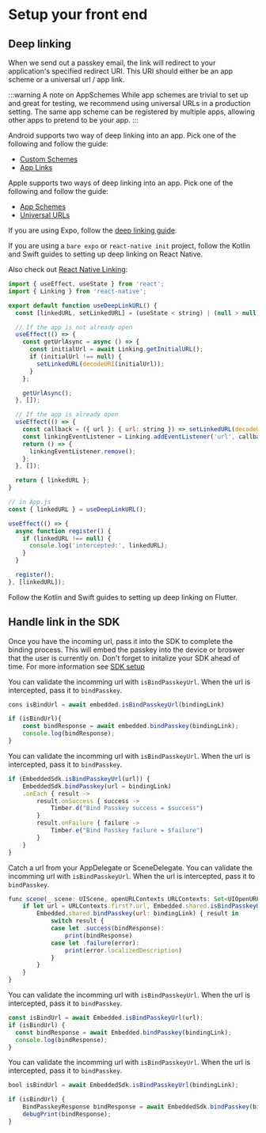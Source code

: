 
# Setup your front end

## Deep linking

When we send out a passkey email, the link will redirect to your application's specified redirect URI. This URI should either be an app scheme or a universal url / app link.

:::warning A note on AppSchemes
While app schemes are trivial to set up and great for testing, we recommend using universal URLs in a production setting. The same app scheme can be registered by multiple apps, allowing other apps to pretend to be your app.
:::

<Tabs groupId="bind-platform">
<TabItem value="kotlin" label="Kotlin">

Android supports two way of deep linking into an app. Pick one of the following and follow the guide:

- [Custom Schemes](https://developer.android.com/training/basics/intents/filters)
- [App Links](https://developer.android.com/training/app-links)

</TabItem>
<TabItem value="swift" label="Swift">

Apple supports two ways of deep linking into an app. Pick one of the following and follow the guide:

- [App Schemes](https://developer.apple.com/documentation/xcode/defining-a-custom-url-scheme-for-your-app)
- [Universal URLs](https://developer.apple.com/library/archive/documentation/General/Conceptual/AppSearch/UniversalLinks.html)

</TabItem>
<TabItem value="reactnative" label="React Native">

If you are using Expo, follow the [deep linking guide](https://docs.expo.dev/guides/deep-linking/).

If you are using a `bare expo` or `react-native init` project, follow the Kotlin and Swift guides to setting up deep linking on React Native.

Also check out [React Native Linking](https://reactnative.dev/docs/linking):

```javascript
import { useEffect, useState } from 'react';
import { Linking } from 'react-native';

export default function useDeepLinkURL() {
  const [linkedURL, setLinkedURL] = (useState < string) | (null > null);

  // If the app is not already open
  useEffect(() => {
    const getUrlAsync = async () => {
      const initialUrl = await Linking.getInitialURL();
      if (initialUrl !== null) {
        setLinkedURL(decodeURI(initialUrl));
      }
    };

    getUrlAsync();
  }, []);

  // If the app is already open
  useEffect(() => {
    const callback = ({ url }: { url: string }) => setLinkedURL(decodeURI(url));
    const linkingEventListener = Linking.addEventListener('url', callback);
    return () => {
      linkingEventListener.remove();
    };
  }, []);

  return { linkedURL };
}

// in App.js
const { linkedURL } = useDeepLinkURL();

useEffect(() => {
  async function register() {
    if (linkedURL !== null) {
      console.log('intercepted:', linkedURL);
    }
  }

  register();
}, [linkedURL]);
```

</TabItem>
<TabItem value="flutter" label="Flutter">
Follow the Kotlin and Swift guides to setting up deep linking on Flutter.

</TabItem>
</Tabs>

## Handle link in the SDK

Once you have the incoming url, pass it into the SDK to complete the binding process. This will embed the passkey into the device or broswer that the user is currently on. Don't forget to initalize your SDK ahead of time. For more information see [SDK setup](./sdk-setup)

<Tabs groupId="bind-platform">
<TabItem value="javascript" label="Javascript">

You can validate the incomming url with `isBindPasskeyUrl`. When the url is intercepted, pass it to `bindPasskey`.

```javascript
cons isBindUrl = await embedded.isBindPasskeyUrl(bindingLink)

if (isBindUrl){
    const bindResponse = await embedded.bindPasskey(bindingLink);
    console.log(bindResponse);
}
```

</TabItem>
<TabItem value="kotlin" label="Kotlin">

You can validate the incomming url with `isBindPasskeyUrl`. When the url is intercepted, pass it to `bindPasskey`.

```javascript
if (EmbeddedSdk.isBindPasskeyUrl(url)) {
    EmbeddedSdk.bindPasskey(url = bindingLink)
    .onEach { result ->
        result.onSuccess { success ->
            Timber.d("Bind Passkey success = $success")
        }
        result.onFailure { failure ->
            Timber.e("Bind Passkey failure = $failure")
        }
    }
}
```

</TabItem>
<TabItem value="swift" label="Swift">

Catch a url from your AppDelegate or SceneDelegate. You can validate the incomming url with `isBindPasskeyUrl`. When the url is intercepted, pass it to `bindPasskey`.

```javascript
func scene(_ scene: UIScene, openURLContexts URLContexts: Set<UIOpenURLContext>) {
    if let url = URLContexts.first?.url, Embedded.shared.isBindPasskeyUrl(url) {
        Embedded.shared.bindPasskey(url: bindingLink) { result in
            switch result {
            case let .success(bindResponse):
                print(bindResponse)
            case let .failure(error):
                print(error.localizedDescription)
            }
        }
    }
}
```

</TabItem>
<TabItem value="reactnative" label="React Native">

You can validate the incomming url with `isBindPasskeyUrl`. When the url is intercepted, pass it to `bindPasskey`.

```javascript
const isBindUrl = await Embedded.isBindPasskeyUrl(url);
if (isBindUrl) {
  const bindResponse = await Embedded.bindPasskey(bindingLink);
  console.log(bindResponse);
}
```

</TabItem>
<TabItem value="flutter" label="Flutter">

You can validate the incomming url with `isBindPasskeyUrl`. When the url is intercepted, pass it to `bindPasskey`.

```javascript
bool isBindUrl = await EmbeddedSdk.isBindPasskeyUrl(bindingLink);

if (isBindUrl) {
    BindPasskeyResponse bindResponse = await EmbeddedSdk.bindPasskey(bindingLink);
    debugPrint(bindResponse);
}
```

</TabItem>
</Tabs>
